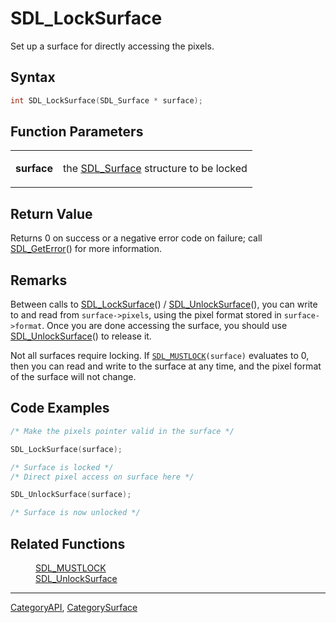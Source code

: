 = SDL_LockSurface =

Set up a surface for directly accessing the pixels.

== Syntax ==

<syntaxhighlight lang='c'>
int SDL_LockSurface(SDL_Surface * surface);
</syntaxhighlight>

== Function Parameters ==

{|
|'''surface'''
|the [[SDL_Surface]] structure to be locked
|}

== Return Value ==

Returns 0 on success or a negative error code on failure; call
[[SDL_GetError]]() for more information.



== Remarks ==

Between calls to [[SDL_LockSurface]]() / [[SDL_UnlockSurface]](), you can
write to and read from <code>surface->pixels</code>, using the pixel format
stored in <code>surface->format</code>. Once you are done accessing the
surface, you should use [[SDL_UnlockSurface]]() to release it.

Not all surfaces require locking. If <code>[[SDL_MUSTLOCK]](surface)</code>
evaluates to 0, then you can read and write to the surface at any time, and
the pixel format of the surface will not change.

== Code Examples ==

<syntaxhighlight lang='c++'>
/* Make the pixels pointer valid in the surface */

SDL_LockSurface(surface);

/* Surface is locked */
/* Direct pixel access on surface here */

SDL_UnlockSurface(surface);

/* Surface is now unlocked */
</syntaxhighlight>



== Related Functions ==

:[[SDL_MUSTLOCK]]
:[[SDL_UnlockSurface]]

----
[[CategoryAPI]], [[CategorySurface]]


